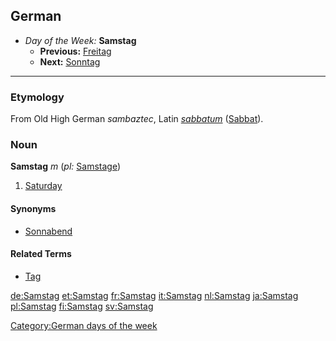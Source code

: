 ==German==
*''Day of the Week:'' '''Samstag'''
**'''Previous:''' [[Freitag]]
**'''Next:''' [[Sonntag]]
----
===Etymology===
From Old High German ''sambaztec'', Latin ''[[sabbatum]]'' ([[Sabbat]]).

===Noun===
'''Samstag''' ''m'' (''pl:'' [[Samstage]])

#[[Saturday]]

====Synonyms====
*[[Sonnabend]]

====Related Terms====
*[[Tag]]

[[Category:German days of the week]]

[[de:Samstag]]
[[et:Samstag]]
[[fr:Samstag]]
[[it:Samstag]]
[[nl:Samstag]]
[[ja:Samstag]]
[[pl:Samstag]]
[[fi:Samstag]]
[[sv:Samstag]]